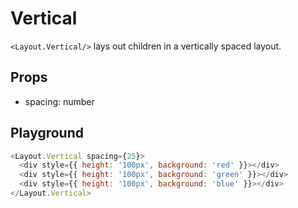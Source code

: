 # Vertical

`<Layout.Vertical/>` lays out children in a vertically spaced layout.

## Props

- spacing: number

## Playground

```js live=true
<Layout.Vertical spacing={25}>
  <div style={{ height: '100px', background: 'red' }}></div>
  <div style={{ height: '100px', background: 'green' }}></div>
  <div style={{ height: '100px', background: 'blue' }}></div>
</Layout.Vertical>
```
